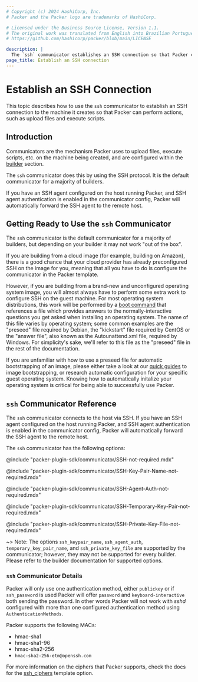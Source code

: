 ```yaml
---
# Copyright (c) 2024 HashiCorp, Inc.
# Packer and the Packer logo are trademarks of HashiCorp.

# Licensed under the Business Source License, Version 1.1.
# The original work was translated from English into Brazilian Portuguese.
# https://github.com/hashicorp/packer/blob/main/LICENSE

description: |
  The `ssh` communicator establishes an SSH connection so that Packer can perform actions, such as upload files and execute scripts, on the machine it creates.
page_title: Establish an SSH connection
---
```


# Establish an SSH Connection

This topic describes how to use the `ssh` communicator to establish an SSH connection to the machine it creates so that Packer can perform actions, such as upload files and execute scripts.

## Introduction

Communicators are the mechanism Packer uses to upload files, execute scripts,
etc. on the machine being created, and are configured within the
[builder](/packer/docs/templates/legacy_json_templates/builders) section.

The `ssh` communicator does this by using the SSH protocol. It is the default
communicator for a majority of builders.

If you have an SSH agent configured on the host running Packer, and SSH agent
authentication is enabled in the communicator config, Packer will automatically
forward the SSH agent to the remote host.

## Getting Ready to Use the `ssh` Communicator

The `ssh` communicator is the default communicator for a majority of builders, but
depending on your builder it may not work "out of the box".

If you are building from a cloud image (for example, building on Amazon), there
is a good chance that your cloud provider has already preconfigured SSH on the
image for you, meaning that all you have to do is configure the communicator in
the Packer template.

However, if you are building from a brand-new and unconfigured operating system
image, you will almost always have to perform some extra work to configure SSH
on the guest machine. For most operating system distributions, this work will
be performed by a [boot command](/packer/plugins/builders/vmware/iso#boot-configuration)
that references a file which provides answers to the normally-interactive
questions you get asked when installing an operating system. The name of this
file varies by operating system; some common examples are the "preseed" file
required by Debian, the "kickstart" file required by CentOS or the
"answer file", also known as the Autounattend.xml file, required by Windows.
For simplicity's sake, we'll refer to this file as the "preseed" file in the
rest of the documentation.

If you are unfamiliar with how to use a preseed file for automatic
bootstrapping of an image, please either take a look at our
[quick guides](/packer/guides/automatic-operating-system-installs) to
image bootstrapping, or research automatic configuration for your specific
guest operating system. Knowing how to automatically initalize your operating
system is critical for being able to successfully use Packer.

## `ssh` Communicator Reference

The `ssh` communicator connects to the host via SSH. If you have an SSH agent
configured on the host running Packer, and SSH agent authentication is enabled
in the communicator config, Packer will automatically forward the SSH agent to
the remote host.

The `ssh` communicator has the following options:

@include "packer-plugin-sdk/communicator/SSH-not-required.mdx"

@include "packer-plugin-sdk/communicator/SSH-Key-Pair-Name-not-required.mdx"

@include "packer-plugin-sdk/communicator/SSH-Agent-Auth-not-required.mdx"

@include "packer-plugin-sdk/communicator/SSH-Temporary-Key-Pair-not-required.mdx"

@include "packer-plugin-sdk/communicator/SSH-Private-Key-File-not-required.mdx"

~> Note: The options `ssh_keypair_name`, `ssh_agent_auth`,
`temporary_key_pair_name`, and `ssh_private_key_file` are supported by the
communicator; however, they may not be supported for every builder. Please refer
to the builder documentation for supported options.

### `ssh` Communicator Details

Packer will only use one authentication method, either `publickey` or if
`ssh_password` is used Packer will offer `password` and `keyboard-interactive`
both sending the password. In other words Packer will not work with _sshd_
configured with more than one configured authentication method using
`AuthenticationMethods`.

Packer supports the following MACs:

- hmac-sha1
- hmac-sha1-96
- hmac-sha2-256
- `hmac-sha2-256-etm@openssh.com`

For more information on the ciphers that Packer supports, check the docs for
the [ssh_ciphers](/packer/docs/communicators/ssh#ssh_ciphers) template option.
